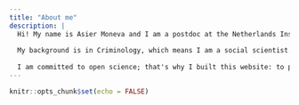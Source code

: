 ```yaml
---
title: "About me"
description: |
  Hi! My name is Asier Moneva and I am a postdoc at the Netherlands Institute for the Study of Crime and Law Enforcement (NSCR) and also at the Center of Expertise Cyber Security at The Hague University of Applied Sciences. (Yes, I have two affiliations.) Asier is a Spanish name---Basque, actually---that sounds like *ah-see-AIR*, with a hard 'R' at the end. But don't worry, I won't be mad if you don't pronounce it right... the first time!
  
  My background is in Criminology, which means I am a social scientist. In particular, I research *how*, *when*, and *where* cybercrime occur, focusing on the *human factors* involved. To do so, I rely mainly on quantitative methods and data science, and I enjoy collaborating with researchers from other disciplines as well as with practitioners and professionals. The purpose of my research is twofold: to generate knowledge to better understand cybercrime, and to find solutions to reduce it or mitigate its impact.
  
  I am committed to open science; that's why I built this website: to provide a portal to access my research without barriers.
---
```


```r
knitr::opts_chunk$set(echo = FALSE)
```

